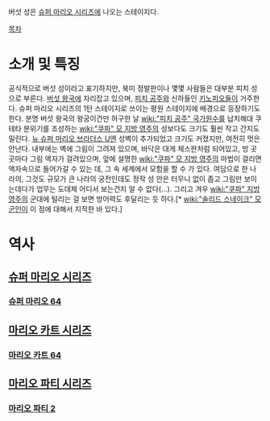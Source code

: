 버섯 성은 [[슈퍼 마리오 시리즈]]에 나오는 스테이지다.

[[목차]]
= 소개 및 특징 =
공식적으로 버섯 성이라고 표기하지만, 북미 정발판이나 몇몇 사람들은 대부분 피치 성으로 부른다. [[버섯 왕국]]에 자리잡고 있으며, [[피치 공주]]와 신하들인 [[키노피오]]들이 거주한다. 슈퍼 마리오 시리즈의 1탄 스테이지로 쓰이는 평원 스테이지에 배경으로 등장하기도 한다. 분명 버섯 왕국의 왕궁이건만 허구한 날 [[wiki:"피치 공주" 국가원수]]를 납치해대 쿠테타 분위기를 조성하는 [[wiki:"쿠파" 모 지방 영주]]의 성보다도 크기도 훨씬 작고 간지도 밀린다. [[뉴 슈퍼 마리오 브라더스 U]]엔 성벽이 추가되었고 크기도 커졌지만, 여전히 멋은 안난다. 내부에는 벽에 그림이 그려져 있으며, 바닥은 대게 체스판처럼 되어있고, 방 곳곳마다  그림 액자가 걸려있으며, 앞에 설명한 [[wiki:"쿠파" 모 지방 영주]]의 마법이 걸리면 액자속으로 들어가갈 수 있는 데, 그 속 세계에서 모험을 할 수 가 있다. 여담으로 한 나라의, 그것도 규모가 큰 나라의 궁전인데도 정작 성 안은 터무니 없이 좁고 그림만 보이는데다가 업무는 도데체 어디서 보는건지 알 수 없다(...). 그리고 겨우 [[wiki:"쿠파" 지방 영주]]의 군대에 털리는 걸 보면 방어력도 후달리는 듯 하다.[* [[wiki:"솔리드 스네이크" 모 군인]]이 이 점에 대해서 지적한 바 있다.]

= 역사 = 
== [[슈퍼 마리오 시리즈]] ==
=== [[슈퍼 마리오 64]] ===

== [[마리오 카트 시리즈]] ==
=== [[마리오 카트 64]] ===

== [[마리오 파티 시리즈]] ==
=== [[마리오 파티 2]] ===
